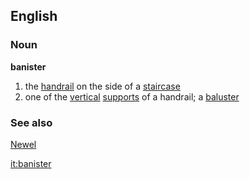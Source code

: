 ==English==
===Noun===
'''banister'''
# the [[handrail]] on the side of a [[staircase]]
# one of the [[vertical]] [[support]]s of a handrail; a [[baluster]]

===See also===
[[Newel]]

[[it:banister]]